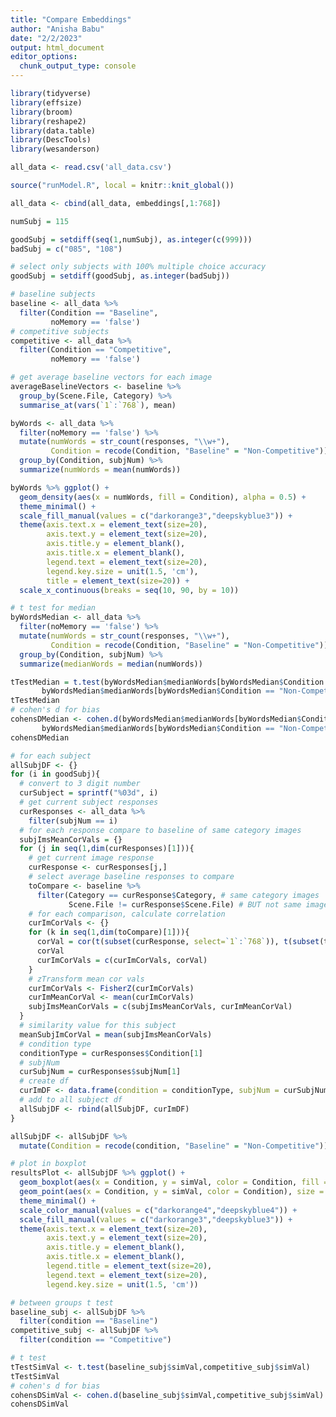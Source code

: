 ```yaml
---
title: "Compare Embeddings"
author: "Anisha Babu"
date: "2/2/2023"
output: html_document
editor_options: 
  chunk_output_type: console
---
```


```r
library(tidyverse)
library(effsize)
library(broom)
library(reshape2)
library(data.table)
library(DescTools)
library(wesanderson)

```

```r
all_data <- read.csv('all_data.csv')

source("runModel.R", local = knitr::knit_global())

all_data <- cbind(all_data, embeddings[,1:768])

numSubj = 115

goodSubj = setdiff(seq(1,numSubj), as.integer(c(999)))
badSubj = c("085", "108")

# select only subjects with 100% multiple choice accuracy
goodSubj = setdiff(goodSubj, as.integer(badSubj))

```

```r
# baseline subjects 
baseline <- all_data %>%
  filter(Condition == "Baseline",
         noMemory == 'false')
# competitive subjects 
competitive <- all_data %>%
  filter(Condition == "Competitive",
         noMemory == 'false')

# get average baseline vectors for each image
averageBaselineVectors <- baseline %>%
  group_by(Scene.File, Category) %>%
  summarise_at(vars(`1`:`768`), mean)

```

```r
byWords <- all_data %>%
  filter(noMemory == 'false') %>%
  mutate(numWords = str_count(responses, "\\w+"),
         Condition = recode(Condition, "Baseline" = "Non-Competitive")) %>%
  group_by(Condition, subjNum) %>%
  summarize(numWords = mean(numWords))

byWords %>% ggplot() +
  geom_density(aes(x = numWords, fill = Condition), alpha = 0.5) + 
  theme_minimal() +
  scale_fill_manual(values = c("darkorange3","deepskyblue3")) +
  theme(axis.text.x = element_text(size=20),
        axis.text.y = element_text(size=20),
        axis.title.y = element_blank(),
        axis.title.x = element_blank(),
        legend.text = element_text(size=20),
        legend.key.size = unit(1.5, 'cm'),
        title = element_text(size=20)) +
  scale_x_continuous(breaks = seq(10, 90, by = 10))

# t test for median
byWordsMedian <- all_data %>%
  filter(noMemory == 'false') %>%
  mutate(numWords = str_count(responses, "\\w+"),
         Condition = recode(Condition, "Baseline" = "Non-Competitive")) %>%
  group_by(Condition, subjNum) %>%
  summarize(medianWords = median(numWords))

tTestMedian = t.test(byWordsMedian$medianWords[byWordsMedian$Condition == "Competitive"],
       byWordsMedian$medianWords[byWordsMedian$Condition == "Non-Competitive"])
tTestMedian
# cohen's d for bias
cohensDMedian <- cohen.d(byWordsMedian$medianWords[byWordsMedian$Condition == "Competitive"],
       byWordsMedian$medianWords[byWordsMedian$Condition == "Non-Competitive"])
cohensDMedian

```

```r
# for each subject
allSubjDF <- {}
for (i in goodSubj){
  # convert to 3 digit number
  curSubject = sprintf("%03d", i)
  # get current subject responses
  curResponses <- all_data %>%
    filter(subjNum == i)
  # for each response compare to baseline of same category images
  subjImsMeanCorVals = {}
  for (j in seq(1,dim(curResponses)[1])){
    # get current image response
    curResponse <- curResponses[j,]
    # select average baseline responses to compare
    toCompare <- baseline %>%
      filter(Category == curResponse$Category, # same category images
             Scene.File != curResponse$Scene.File) # BUT not same image
    # for each comparison, calculate correlation
    curImCorVals <- {}
    for (k in seq(1,dim(toCompare)[1])){
      corVal = cor(t(subset(curResponse, select=`1`:`768`)), t(subset(toCompare[k,], select=`1`:`768`)))
      corVal
      curImCorVals = c(curImCorVals, corVal)
    }
    # zTransform mean cor vals
    curImCorVals <- FisherZ(curImCorVals)
    curImMeanCorVal <- mean(curImCorVals)
    subjImsMeanCorVals = c(subjImsMeanCorVals, curImMeanCorVal)
  }
  # similarity value for this subject
  meanSubjImCorVal = mean(subjImsMeanCorVals)
  # condition type
  conditionType = curResponses$Condition[1]
  # subjNum
  curSubjNum = curResponses$subjNum[1]
  # create df
  curImDF <- data.frame(condition = conditionType, subjNum = curSubjNum, simVal = meanSubjImCorVal)
  # add to all subject df
  allSubjDF <- rbind(allSubjDF, curImDF)
}

allSubjDF <- allSubjDF %>%
  mutate(Condition = recode(condition, "Baseline" = "Non-Competitive"))

```

```r
# plot in boxplot
resultsPlot <- allSubjDF %>% ggplot() +
  geom_boxplot(aes(x = Condition, y = simVal, color = Condition, fill = Condition), alpha = 0.5, width=0.5) +
  geom_point(aes(x = Condition, y = simVal, color = Condition), size = 2) +
  theme_minimal() +
  scale_color_manual(values = c("darkorange4","deepskyblue4")) +
  scale_fill_manual(values = c("darkorange3","deepskyblue3")) +
  theme(axis.text.x = element_text(size=20),
        axis.text.y = element_text(size=20),
        axis.title.y = element_blank(),
        axis.title.x = element_blank(),
        legend.title = element_text(size=20),
        legend.text = element_text(size=20),
        legend.key.size = unit(1.5, 'cm'))

# between groups t test
baseline_subj <- allSubjDF %>%
  filter(condition == "Baseline")
competitive_subj <- allSubjDF %>%
  filter(condition == "Competitive")

# t test
tTestSimVal <- t.test(baseline_subj$simVal,competitive_subj$simVal)
tTestSimVal
# cohen's d for bias
cohensDSimVal <- cohen.d(baseline_subj$simVal,competitive_subj$simVal)
cohensDSimVal

```



